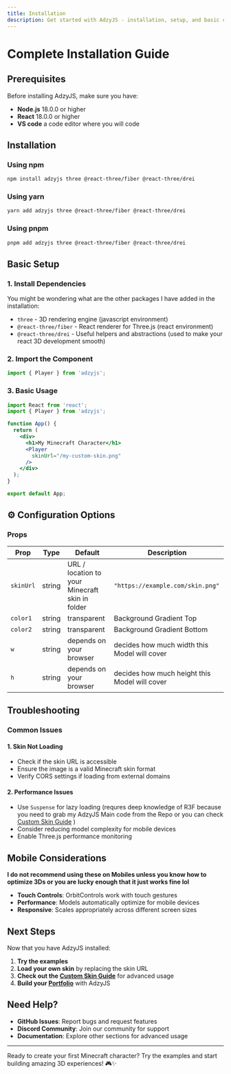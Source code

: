 ```yaml
---
title: Installation
description: Get started with AdzyJS - installation, setup, and basic configuration
---
```


# Complete Installation Guide 

## Prerequisites

Before installing AdzyJS, make sure you have:

- **Node.js** 18.0.0 or higher
- **React** 18.0.0 or higher
- **VS code** a code editor where you will code

## Installation

### Using npm
```bash
npm install adzyjs three @react-three/fiber @react-three/drei
```

### Using yarn
```bash
yarn add adzyjs three @react-three/fiber @react-three/drei
```

### Using pnpm
```bash
pnpm add adzyjs three @react-three/fiber @react-three/drei
```

## Basic Setup

### 1. **Install Dependencies**

You might be wondering what are the other packages I have added in the installation:
- `three` - 3D rendering engine (javascript environment)
- `@react-three/fiber` - React renderer for Three.js (react environment)
- `@react-three/drei` - Useful helpers and abstractions (used to make your react 3D development smooth)

### 2. **Import the Component**

```jsx
import { Player } from 'adzyjs';
```

### 3. **Basic Usage**

```jsx
import React from 'react';
import { Player } from 'adzyjs';

function App() {
  return (
    <div>
      <h1>My Minecraft Character</h1>
      <Player 
        skinUrl="/my-custom-skin.png"
      />
    </div>
  );
}

export default App;
```



## ⚙️ Configuration Options


### **Props**

| Prop | Type | Default | Description |
|------|------|---------|-------------|
| `skinUrl` | string | URL / location to your Minecraft skin in folder | `"https://example.com/skin.png"` |
| `color1` | string | transparent |Background Gradient Top 
| `color2` | string | transparent |Background Gradient Bottom 
| `w` | string | depends on your browser  | decides how much width this Model will cover 
| `h` | string |depends on your browser | decides how much height this Model will cover 

## Troubleshooting

### **Common Issues**

#### 1. **Skin Not Loading**
- Check if the skin URL is accessible
- Ensure the image is a valid Minecraft skin format
- Verify CORS settings if loading from external domains

#### 2. **Performance Issues**
- Use `Suspense` for lazy loading (requres deep knowledge of R3F because you need to grab my AdzyJS Main code from the Repo or you can check [Custom Skin Guide](/docs/04-custom-skin-model-guide.mdx) )
- Consider reducing model complexity for mobile devices
- Enable Three.js performance monitoring


##  Mobile Considerations
 **I do not recommend using these on Mobiles unless you know how to optimize 3Ds or you are lucky enough that it just works fine lol**
- **Touch Controls**: OrbitControls work with touch gestures
- **Performance**: Models automatically optimize for mobile devices
- **Responsive**: Scales appropriately across different screen sizes

## Next Steps

Now that you have AdzyJS installed:

1. **Try the examples**
2. **Load your own skin** by replacing the skin URL
3. **Check out the [Custom Skin Guide](/docs/04-custom-skin-model-guide.mdx)** for advanced usage
4. **Build your [Portfolio](/docs/portfolio-guide)** with AdzyJS

## Need Help?

- **GitHub Issues**: Report bugs and request features
- **Discord Community**: Join our community for support
- **Documentation**: Explore other sections for advanced usage

---

Ready to create your first Minecraft character? Try the examples and start building amazing 3D experiences! 🎮✨



